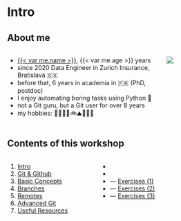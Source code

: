 # Intro {#intro}

## About me
::: {.columns}
::: {.column width="72%"}
- [{{< var me.name >}}]({{< var me.website >}}), {{< var me.age >}} years
- since 2020 Data Engineer in Zurich Insurance, Bratislava 🇸🇰
- before that, 6 years in academia in 🇫🇷 (PhD, postdoc)
- I enjoy automating boring tasks using Python 🐍
- not a Git guru, but a Git user for over 8 years
- my hobbies: 👨‍👩‍👧‍👦🚲⛰️🎸🎹🍺
:::
::: {.column width="28%"}
![](/assets/img/tibors.jpg){.rounded-corners}
:::
:::


## Contents of this workshop

::: {.columns}
::: {.column width="40%"}
1. [Intro](#intro)
1. [Git &amp; Github](#git-github)
1. [Basic Concepts](#basics) 
1. [Branches](#branches)
1. [Remotes](#remotes)
1. [Advanced Git](#advanced-git)
1. [Useful Resources](#links)
:::
::: {.column width="60%" .nobullets}
- &nbsp;  
- &nbsp;  
- --- [Exercises (1)](#exercise-1-basics)
- --- [Exercises (2)](#exercise-2-branches)
- --- [Exercises (3)](#exercise-3-remotes)  
:::
:::
